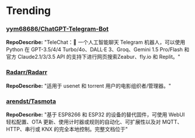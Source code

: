 
# Trending

### [yym68686/ChatGPT-Telegram-Bot](https://github.com/yym68686/ChatGPT-Telegram-Bot)
**RepoDescribe:** "TeleChat：🤖️ 一个人工智能聊天 Telegram 机器人，可以使用 Python 在 GPT-3.5/4/4 Turbo/4o、DALL·E 3、Groq、Gemini 1.5 Pro/Flash 和官方 Claude2.1/3/3.5 API 的支持下进行网页搜索Zeabur、fly.io 和 Replit。"
  

### [Radarr/Radarr](https://github.com/Radarr/Radarr)
**RepoDescribe:** "适用于 usenet 和 torrent 用户的电影组织者/管理器。"
  

### [arendst/Tasmota](https://github.com/arendst/Tasmota)
**RepoDescribe:** "基于 ESP8266 和 ESP32 的设备的替代固件，可使用 WebUI 轻松配置、OTA 更新、使用计时器或规则的自动化、可扩展性以及对 MQTT、HTTP、串行或 KNX 的完全本地控制。完整文档位于"
  